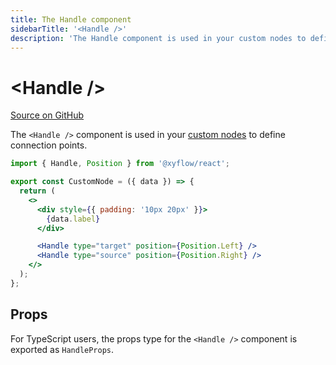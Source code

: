 ```yaml
---
title: The Handle component
sidebarTitle: '<Handle />'
description: 'The Handle component is used in your custom nodes to define connection points.'
---
```


# \<Handle />

[Source on GitHub](https://github.com/xyflow/xyflow/blob/main/packages/react/src/components/Handle/index.tsx)

The `<Handle />` component is used in your [custom nodes](/learn/customization/custom-nodes)
to define connection points.

```jsx
import { Handle, Position } from '@xyflow/react';

export const CustomNode = ({ data }) => {
  return (
    <>
      <div style={{ padding: '10px 20px' }}>
        {data.label}
      </div>

      <Handle type="target" position={Position.Left} />
      <Handle type="source" position={Position.Right} />
    </>
  );
};
```

## Props

For TypeScript users, the props type for the `<Handle />` component is exported
as `HandleProps`.

<APIDocs componentName="Handle" groupKeys="Omit<ComponentProps<'div'>, 'id'>" />


